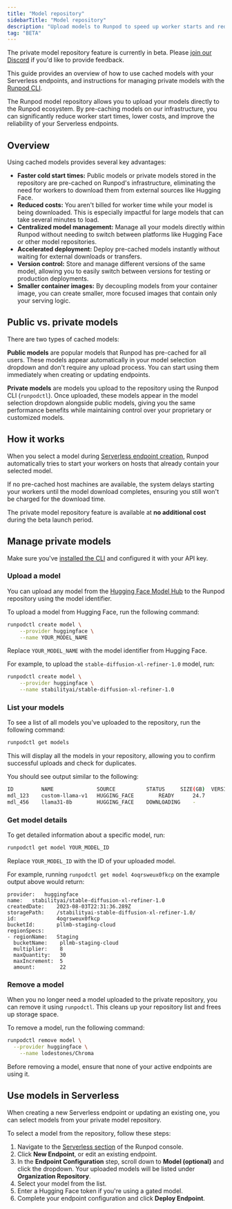 ```yaml
---
title: "Model repository"
sidebarTitle: "Model repository"
description: "Upload models to Runpod to speed up worker starts and reduce costs for your Serverless endpoints."
tag: "BETA"
---
```


<Note>

The private model repository feature is currently in beta. Please [join our Discord](https://discord.gg/runpod) if you'd like to provide feedback.

</Note>

This guide provides an overview of how to use cached models with your Serverless endpoints, and instructions for managing private models with the [Runpod CLI](/runpodctl/overview).

The Runpod model repository allows you to upload your models directly to the Runpod ecosystem. By pre-caching models on our infrastructure, you can significantly reduce worker start times, lower costs, and improve the reliability of your Serverless endpoints.

## Overview

Using cached models provides several key advantages:

- **Faster cold start times:** Public models or private models stored in the repository are pre-cached on Runpod's infrastructure, eliminating the need for workers to download them from external sources like Hugging Face.
- **Reduced costs:** You aren't billed for worker time while your model is being downloaded. This is especially impactful for large models that can take several minutes to load.
- **Centralized model management:** Manage all your models directly within Runpod without needing to switch between platforms like Hugging Face or other model repositories.
- **Accelerated deployment:** Deploy pre-cached models instantly without waiting for external downloads or transfers.
- **Version control:** Store and manage different versions of the same model, allowing you to easily switch between versions for testing or production deployments.
- **Smaller container images:** By decoupling models from your container image, you can create smaller, more focused images that contain only your serving logic.


## Public vs. private models

There are two types of cached models:

**Public models** are popular models that Runpod has pre-cached for all users. These models appear automatically in your model selection dropdown and don't require any upload process. You can start using them immediately when creating or updating endpoints.

**Private models** are models you upload to the repository using the Runpod CLI (`runpodctl`). Once uploaded, these models appear in the model selection dropdown alongside public models, giving you the same performance benefits while maintaining control over your proprietary or customized models.

## How it works

When you select a model during [Serverless endpoint creation](#use-models-in-serverless), Runpod automatically tries to start your workers on hosts that already contain your selected model.

If no pre-cached host machines are available, the system delays starting your workers until the model download completes, ensuring you still won't be charged for the download time.

The private model repository feature is available at **no additional cost** during the beta launch period.

## Manage private models

Make sure you've [installed the CLI](/runpodctl/install-runpodctl) and configured it with your API key.

### Upload a model

You can upload any model from the [Hugging Face Model Hub](https://huggingface.co/models) to the Runpod repository using the model identifier.

To upload a model from Hugging Face, run the following command:

```bash
runpodctl create model \
    --provider huggingface \
    --name YOUR_MODEL_NAME
```

Replace `YOUR_MODEL_NAME` with the model identifier from Hugging Face.

For example, to upload the `stable-diffusion-xl-refiner-1.0` model, run:

```bash
runpodctl create model \
    --provider huggingface \
    --name stabilityai/stable-diffusion-xl-refiner-1.0

```

### List your models

To see a list of all models you've uploaded to the repository, run the following command:

```bash
runpodctl get models
```

This will display all the models in your repository, allowing you to confirm successful uploads and check for duplicates.

You should see output similar to the following:

```bash
ID         NAME              SOURCE          STATUS     SIZE(GB)  VERSION(SHORT)  
mdl_123    custom-llama-v1   HUGGING_FACE        READY      24.7        9f1c2ab           
mdl_456    llama31-8b        HUGGING_FACE    DOWNLOADING    -           -          
```

### Get model details

To get detailed information about a specific model, run:

```bash
runpodctl get model YOUR_MODEL_ID
```

Replace `YOUR_MODEL_ID` with the ID of your uploaded model.

For example, running `runpodctl get model 4oqrsweux0fkcp` on the example output above would return:

```shell
provider:   huggingface
name:   stabilityai/stable-diffusion-xl-refiner-1.0
createdDate:    2023-08-03T22:31:36.289Z
storagePath:    /stabilityai-stable-diffusion-xl-refiner-1.0/
id:             4oqrsweux0fkcp
bucketId:       pllmb-staging-cloud
regionSpecs:
- regionName:   Staging
  bucketName:    pllmb-staging-cloud
  multiplier:    8
  maxQuantity:   30
  maxIncrement:  5
  amount:        22
```
### Remove a model

When you no longer need a model uploaded to the private repository, you can remove it using `runpodctl`. This cleans up your repository list and frees up storage space.

To remove a model, run the following command:

```bash
runpodctl remove model \
  --provider huggingface \
    --name lodestones/Chroma
```

<Warning>
Before removing a model, ensure that none of your active endpoints are using it.
</Warning>

## Use models in Serverless

When creating a new Serverless endpoint or updating an existing one, you can select models from your private model repository.

To select a model from the repository, follow these steps:

1. Navigate to the [Serverless section](https://www.console.runpod.io/serverless) of the Runpod console.
2. Click **New Endpoint**, or edit an existing endpoint.
3. In the **Endpoint Configuration** step, scroll down to **Model (optional)** and click the dropdown. Your uploaded models will be listed under **Organization Repository**.
4. Select your model from the list.
5. Enter a Hugging Face token if you're using a gated model.
6. Complete your endpoint configuration and click **Deploy Endpoint**.